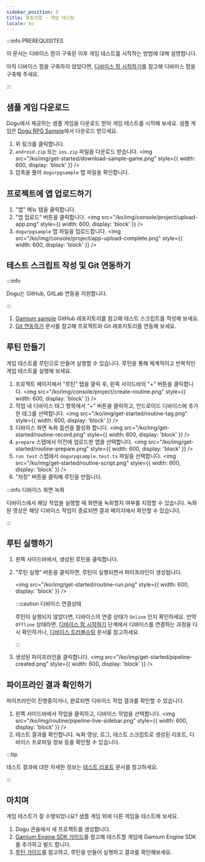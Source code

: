 ```yaml
---
sidebar_position: 5
title: 튜토리얼 - 게임 테스팅
locale: ko
---
```


:::info PREREQUISITES

이 문서는 디바이스 팜이 구축된 이후 게임 테스트를 시작하는 방법에 대해 설명합니다.

아직 디바이스 팜을 구축하지 않았다면, [디바이스 팜 시작하기](/get-started/tutorials/device-farm)를 참고해 디바이스 팜을 구축해 주세요.

:::

## 샘플 게임 다운로드

Dogu에서 제공하는 샘플 게임을 다운로드 받아 게임 테스트를 시작해 보세요.
샘플 게임은 [Dogu RPG Sample](https://github.com/dogu-team/gamium-unity-samples/releases?q=DoguRpgSample&expanded=true)에서 다운로드 받으세요.

1. 위 링크를 클릭합니다.
2. `android.zip` 또는 `ios.zip` 파일을 다운로드 받습니다.
   <img
     src="/ko/img/get-started/download-sample-game.png"
     style={{ width: 600, display: 'block' }}
   />
3. 압축을 풀어 `dogurpgsample` 앱 파일을 확인합니다.

## 프로젝트에 앱 업로드하기

1. "앱" 메뉴 탭을 클릭합니다.
2. "앱 업로드" 버튼을 클릭합니다.
   <img
     src="/ko/img/console/project/upload-app.png"
     style={{ width: 600, display: 'block' }}
   />
3. `dogurpgsample` 앱 파일을 업로드합니다.
   <img
     src="/ko/img/console/project/app-upload-complete.png"
     style={{ width: 600, display: 'block' }}
   />

## 테스트 스크립트 작성 및 Git 연동하기

:::info

Dogu는 GitHub, GitLab 연동을 지원합니다.

:::

1. [Gamium sample](https://github.com/dogu-team/dogu-examples/tree/main/typescript/gamium) GitHub 레포지토리를 참고해 테스트 스크립트를 작성해 보세요.
2. [Git 연동하기](/management/project/git-integration) 문서를 참고해 프로젝트와 Git 레포지토리를 연동해 보세요.

## 루틴 만들기

게임 테스트를 루틴으로 만들어 실행할 수 있습니다. 루틴을 통해 체계적이고 반복적인 게임 테스트를 실행해 보세요.

1. 프로젝트 페이지에서 "루틴" 탭을 클릭 후, 왼쪽 사이드바의 "+" 버튼을 클릭합니다.
   <img
     src="/ko/img/console/project/create-routine.png"
     style={{ width: 600, display: 'block' }}
   />
2. 작업 내 디바이스 태그 항목에서 "+" 버튼을 클릭하고, 안드로이드 디바이스에 추가한 태그를 선택합니다.
   <img
     src="/ko/img/get-started/routine-tag.png"
     style={{ width: 600, display: 'block' }}
   />
3. 디바이스 화면 녹화 옵션을 활성화 합니다.
   <img
     src="/ko/img/get-started/routine-record.png"
     style={{ width: 600, display: 'block' }}
   />
4. `prepare` 스텝에서 이전에 업로드한 앱을 선택합니다.
   <img
     src="/ko/img/get-started/routine-prepare.png"
     style={{ width: 600, display: 'block' }}
   />
5. `run test` 스텝에서 `dogurpgsample.test.ts` 파일을 선택합니다.
   <img
     src="/ko/img/get-started/routine-script.png"
     style={{ width: 600, display: 'block' }}
   />
6. "저장" 버튼을 클릭해 루틴을 만듭니다.

:::info 디바이스 화면 녹화

디바이스에서 해당 작업을 실행할 때 화면을 녹화할지 여부를 지정할 수 있습니다. 녹화된 영상은 해당 디바이스 작업이 종료되면 결과 페이지에서 확인할 수 있습니다.

:::

## 루틴 실행하기

1. 왼쪽 사이드바에서, 생성된 루틴을 클릭합니다.
2. "루틴 실행" 버튼을 클릭하면, 루틴이 실행되면서 파이프라인이 생성됩니다.

   <img
     src="/ko/img/get-started/routine-run.png"
     style={{ width: 600, display: 'block' }}
   />
   <br />

   :::caution 디바이스 연결상태

   루틴이 실행되지 않았다면, 디바이스의 연결 상태가 `Online` 인지 확인하세요. 만약 `Offline` 상태라면, [디바이스 팜 시작하기](/get-started/tutorials/device-farm) 단계에서 디바이스를 연결하는 과정을 다시 확인하거나, [디바이스 트러블슈팅](/device-farm/device/trouble-shooting) 문서를 참고하세요.

   :::

3. 생성된 파이프라인을 클릭합니다.
   <img
     src="/ko/img/get-started/pipeline-created.png"
     style={{ width: 600, display: 'block' }}
   />

## 파이프라인 결과 확인하기

파이프라인이 진행중이거나, 완료되면 디바이스 작업 결과를 확인할 수 있습니다.

1. 왼쪽 사이드바에서 작업을 클릭하고, 디바이스 작업을 선택합니다.
   <img
     src="/ko/img/routine/pipeline-live-sidebar.png"
     style={{ width: 600, display: 'block' }}
   />
2. 테스트 결과를 확인합니다. 녹화 영상, 로그, 테스트 스크립트로 생성된 리포트, 디바이스 프로파일 정보 등을 확인할 수 있습니다.

:::tip

테스트 결과에 대한 자세한 정보는 [테스트 리포트](/test-report) 문서를 참고하세요.

:::

## 마치며

게임 테스트가 잘 수행되었나요? 샘플 게임 외에 다른 게임을 테스트해 보세요.

1. Dogu 콘솔에서 새 프로젝트를 생성합니다.
2. [Gamium Engine SDK 가이드](https://gamium.dogutech.io/docs/engine/unity/project-configuration)를 참고해 테스트할 게임에 Gamium Engine SDK를 추가하고 빌드 합니다.
3. [루틴 가이드](/routine/routines)를 참고하고, 루틴을 만들어 실행하고 결과를 확인해보세요.
